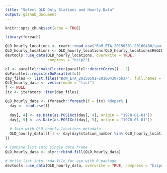```yaml
---
title: "Select QLD Only Stations and Hourly Data"
output: github_document
---
```


```r
knitr::opts_chunk$set(echo = TRUE)
```
```r
library(foreach)
```

```r
QLD_hourly_locations <- readr::read_csv("BoM_ETA_20150501-20160430/spatial/StationData.csv")
QLD_hourly_locations <- QLD_hourly_locations[QLD_hourly_locations$REGION == "QLD", ]
devtools::use_data(QLD_hourly_locations, overwrite = TRUE,
                   compress = "bzip2")
```

```r

cl <- parallel::makeCluster(parallel::detectCores() - 2)
doParallel::registerDoParallel(cl)
day_files <- list.files("BoM_ETA_20150501-20160430/obs/", full.names = TRUE)
QLD_hourly_data <- vector(mode = "list")
f <- NULL
itx <- iterators::iter(day_files)

QLD_hourly_data <- (foreach::foreach(f = itx) %dopar% {
  day <- read.csv(f)
  
  day[, 4] <- as.Date(as.POSIXct(day[, 4], origin = "1970-01-01"))
  day[, 5] <- as.Date(as.POSIXct(day[, 5], origin = "1970-01-01"))
  
  # Join with QLD_hourly_locations metadata
  QLD_hourly_data[[f]] <- day[day$station_number %in% QLD_hourly_locations$station_number == TRUE, ]
})

# Combine list into single data frame
QLD_hourly_data <- plyr::rbind.fill(QLD_hourly_data)

# Write list into .rda file for use with R package
devtools::use_data(QLD_hourly_data, overwrite = TRUE, compress = "bzip2")

```
